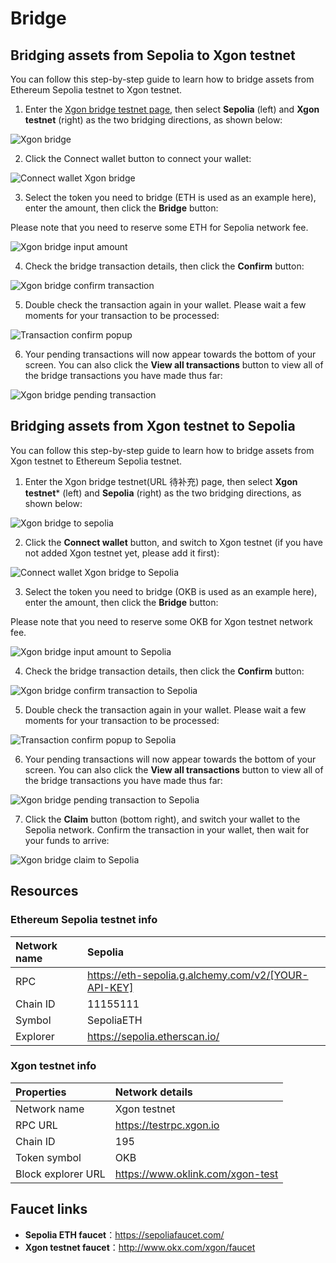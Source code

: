 # Bridge
## Bridging assets from Sepolia to Xgon testnet
You can follow this step-by-step guide to learn how to bridge assets from Ethereum Sepolia testnet to Xgon testnet.
1. Enter the [Xgon bridge testnet page](https://www.okx.com/xgon/testnet-bridge "Xgon bridge testnet page"), then select **Sepolia** (left) and **Xgon testnet** (right) as the two bridging directions, as shown below:

![Xgon bridge](./img/xgon-bridge.png)

2. Click the Connect wallet button to connect your wallet:

![Connect wallet Xgon bridge](./img/connect-wallet-xgon-bridge.png)

3. Select the token you need to bridge (ETH is used as an example here), enter the amount, then click the **Bridge** button:

<Tip title="Note">Please note that you need to reserve some ETH for Sepolia network fee.</Tip>

![Xgon bridge input amount](./img/xgon-bridge-input-amount.png)

4. Check the bridge transaction details, then click the **Confirm** button:

![Xgon bridge confirm transaction](./img/xgon-bridge-confirm-transaction.png)

5. Double check the transaction again in your wallet. Please wait a few moments for your transaction to be processed:

![Transaction confirm popup](./img/transaction-confirm-popup.png)

6. Your pending transactions will now appear towards the bottom of your screen. You can also click the **View all transactions** button to view all of the bridge transactions you have made thus far:

![Xgon bridge pending transaction](./img/xgon-bridge-pending-transaction.png)

## Bridging assets from Xgon testnet to Sepolia
You can follow this step-by-step guide to learn how to bridge assets from Xgon testnet to Ethereum Sepolia testnet.
1. Enter the Xgon bridge testnet(URL 待补充) page, then select **Xgon testnet*** (left) and **Sepolia** (right) as the two bridging directions, as shown below:

![Xgon bridge to sepolia](./img/xgon-bridge-to-sepolia.png)

2. Click the **Connect wallet** button, and switch to Xgon testnet (if you have not added Xgon testnet yet, please add it first):

![Connect wallet Xgon bridge to Sepolia](./img/connect-wallet-xgon-bridge-to-sepolia.png)

3. Select the token you need to bridge (OKB is used as an example here), enter the amount, then click the **Bridge** button:

<Tip title="Note">Please note that you need to reserve some OKB for Xgon testnet network fee.</Tip>

![Xgon bridge input amount to Sepolia](./img/xgon-bridge-input-amount-to-sepolia.png)

4. Check the bridge transaction details, then click the **Confirm** button:

![Xgon bridge confirm transaction to Sepolia](./img/xgon-bridge-confirm-transaction-to-sepolia.png)

5. Double check the transaction again in your wallet. Please wait a few moments for your transaction to be processed:

![Transaction confirm popup to Sepolia](./img/transaction-confirm-popup-to-sepolia.png)

6. Your pending transactions will now appear towards the bottom of your screen. You can also click the **View all transactions** button to view all of the bridge transactions you have made thus far:

![Xgon bridge pending transaction to Sepolia](./img/xgon-bridge-pending-transaction-to-sepolia.png)

7. Click the **Claim** button (bottom right), and switch your wallet to the Sepolia network. Confirm the transaction in your wallet, then wait for your funds to arrive:

![Xgon bridge claim to Sepolia](./img/xgon-bridge-claim-to-sepolia.png)

## Resources
### Ethereum Sepolia testnet info
|Network name|Sepolia|
|:----|:----|
|RPC|https://eth-sepolia.g.alchemy.com/v2/[YOUR-API-KEY]|
|Chain ID|11155111|
|Symbol|SepoliaETH|
|Explorer|https://sepolia.etherscan.io/|

### Xgon testnet info
|Properties|Network details|
|:----|:----|
|Network name|Xgon testnet|
|RPC URL|https://testrpc.xgon.io|
|Chain ID|195|
|Token symbol|OKB|
|Block explorer URL|https://www.oklink.com/xgon-test|

## Faucet links
* **Sepolia ETH faucet**：https://sepoliafaucet.com/
* **Xgon testnet faucet**：http://www.okx.com/xgon/faucet
